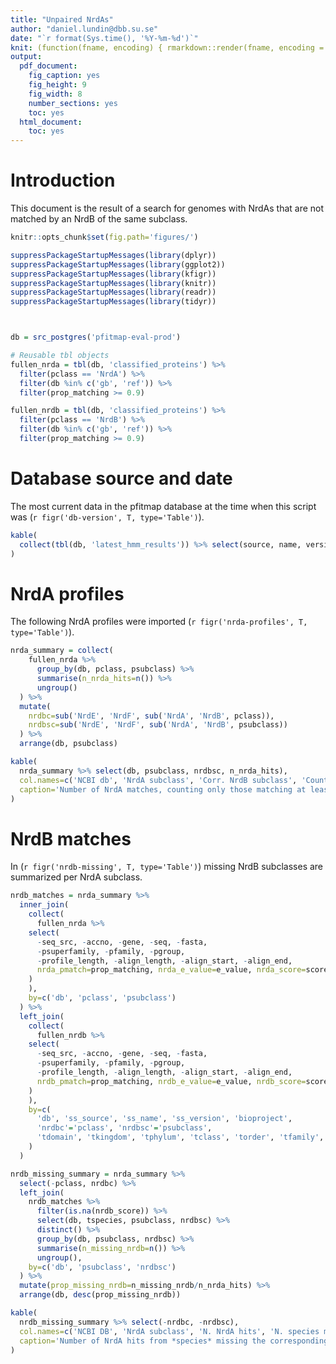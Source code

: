 ```yaml
---
title: "Unpaired NrdAs"
author: "daniel.lundin@dbb.su.se"
date: "`r format(Sys.time(), '%Y-%m-%d')`"
knit: (function(fname, encoding) { rmarkdown::render(fname, encoding = encoding, output_file = sprintf('%s/%s.%s.pdf', dirname(fname), sub('.rmd', '', basename(fname)), read.csv(pipe('git tag --sort version:refname', 'r'), header=F)$V1)) })
output:
  pdf_document:
    fig_caption: yes
    fig_height: 9
    fig_width: 8
    number_sections: yes
    toc: yes
  html_document:
    toc: yes
---
```


# Introduction

This document is the result of a search for genomes with NrdAs that are not matched
by an NrdB of the same subclass.

```r

knitr::opts_chunk$set(fig.path='figures/')

```

```r

suppressPackageStartupMessages(library(dplyr))
suppressPackageStartupMessages(library(ggplot2))
suppressPackageStartupMessages(library(kfigr))
suppressPackageStartupMessages(library(knitr))
suppressPackageStartupMessages(library(readr))
suppressPackageStartupMessages(library(tidyr))

```

```r

```

```r

```

```r

db = src_postgres('pfitmap-eval-prod')

```

```r

# Reusable tbl objects
fullen_nrda = tbl(db, 'classified_proteins') %>%
  filter(pclass == 'NrdA') %>%
  filter(db %in% c('gb', 'ref')) %>%
  filter(prop_matching >= 0.9)

fullen_nrdb = tbl(db, 'classified_proteins') %>%
  filter(pclass == 'NrdB') %>%
  filter(db %in% c('gb', 'ref')) %>%
  filter(prop_matching >= 0.9)

```

# Database source and date

The most current data in the pfitmap database at the time when this script was
(`r figr('db-version', T, type='Table')`).

```r

kable(
  collect(tbl(db, 'latest_hmm_results')) %>% select(source, name, version) %>% distinct()
)

```

# NrdA profiles

The following NrdA profiles were imported (`r figr('nrda-profiles', T, type='Table')`).

```r

nrda_summary = collect(
    fullen_nrda %>%
      group_by(db, pclass, psubclass) %>%
      summarise(n_nrda_hits=n()) %>%
      ungroup()
  ) %>%
  mutate(
    nrdbc=sub('NrdE', 'NrdF', sub('NrdA', 'NrdB', pclass)),
    nrdbsc=sub('NrdE', 'NrdF', sub('NrdA', 'NrdB', psubclass))
  ) %>%
  arrange(db, psubclass)

kable(
  nrda_summary %>% select(db, psubclass, nrdbsc, n_nrda_hits),
  col.names=c('NCBI db', 'NrdA subclass', 'Corr. NrdB subclass', 'Count'),
  caption='Number of NrdA matches, counting only those matching at least 0.9 of the length of the profile, with names of the corresponding NrdB subclasses.'
)

```

# NrdB matches

In (`r figr('nrdb-missing', T, type='Table')`) missing NrdB subclasses
are summarized per NrdA subclass.

```r

nrdb_matches = nrda_summary %>%
  inner_join(
    collect(
      fullen_nrda %>%
	select(
	  -seq_src, -accno, -gene, -seq, -fasta,
	  -psuperfamily, -pfamily, -pgroup, 
	  -profile_length, -align_length, -align_start, -align_end,
	  nrda_pmatch=prop_matching, nrda_e_value=e_value, nrda_score=score
	)
    ),
    by=c('db', 'pclass', 'psubclass')
  ) %>%
  left_join(
    collect(
      fullen_nrdb %>%
	select(
	  -seq_src, -accno, -gene, -seq, -fasta,
	  -psuperfamily, -pfamily, -pgroup, 
	  -profile_length, -align_length, -align_start, -align_end,
	  nrdb_pmatch=prop_matching, nrdb_e_value=e_value, nrdb_score=score
	)
    ),
    by=c(
      'db', 'ss_source', 'ss_name', 'ss_version', 'bioproject',
      'nrdbc'='pclass', 'nrdbsc'='psubclass', 
      'tdomain', 'tkingdom', 'tphylum', 'tclass', 'torder', 'tfamily', 'tgenus', 'tspecies', 'tstrain'
    )
  )

```

```r

nrdb_missing_summary = nrda_summary %>%
  select(-pclass, nrdbc) %>%
  left_join(
    nrdb_matches %>% 
      filter(is.na(nrdb_score)) %>% 
      select(db, tspecies, psubclass, nrdbsc) %>% 
      distinct() %>%
      group_by(db, psubclass, nrdbsc) %>%
      summarise(n_missing_nrdb=n()) %>%
      ungroup(),
    by=c('db', 'psubclass', 'nrdbsc')
  ) %>%
  mutate(prop_missing_nrdb=n_missing_nrdb/n_nrda_hits) %>%
  arrange(db, desc(prop_missing_nrdb))

kable(
  nrdb_missing_summary %>% select(-nrdbc, -nrdbsc),
  col.names=c('NCBI DB', 'NrdA subclass', 'N. NrdA hits', 'N. species missing NrdB', 'Prop. missing NrdB'),
  caption='Number of NrdA hits from *species* missing the corresponding NrdB subclass.'
)

```